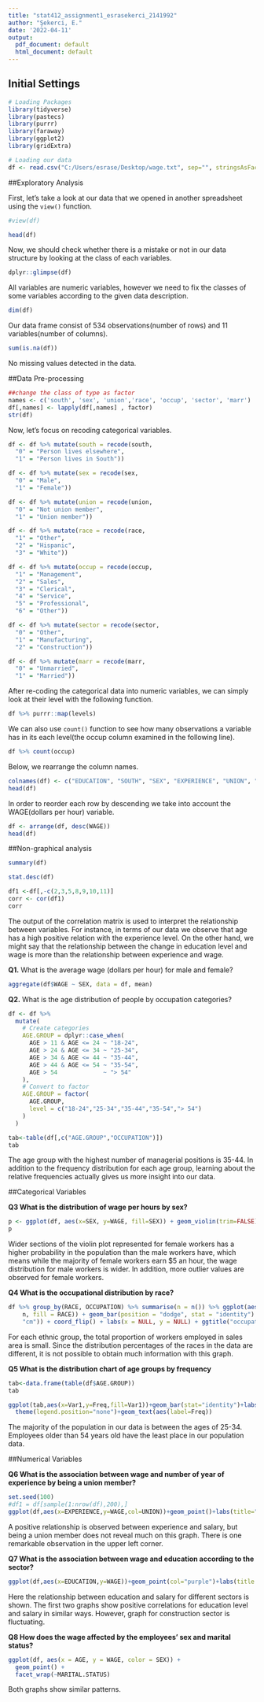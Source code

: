 ---
title: "stat412_assignment1_esrasekerci_2141992"
author: "Şekerci, E."
date: '2022-04-11'
output:
  pdf_document: default
  html_document: default
---

## Initial Settings

```{r}
# Loading Packages
library(tidyverse)
library(pastecs)
library(purrr)
library(faraway)
library(ggplot2)
library(gridExtra)
```

```{r}
# Loading our data
df <- read.csv("C:/Users/esrase/Desktop/wage.txt", sep="", stringsAsFactors=TRUE)
```

##Exploratory Analysis

First, let's take a look at our data that we opened in another spreadsheet using the `view()` function.
```{r}
#view(df)
```

```{r}
head(df)
```
Now, we should check whether there is a mistake or not in our data structure by looking at the class of each variables.

```{r}
dplyr::glimpse(df)
```
All variables are numeric variables, however we need to fix the classes of some variables according to the given data description.

```{r}
dim(df)
```
Our data frame consist of 534 observations(number of rows) and 11 variables(number of columns).

```{r}
sum(is.na(df))
```
No missing values detected in the data.

##Data Pre-processing

```{r}
##change the class of type as factor
names <- c('south', 'sex', 'union','race', 'occup', 'sector', 'marr')
df[,names] <- lapply(df[,names] , factor)
str(df)
```

Now, let's focus on recoding categorical variables.
```{r}
df <- df %>% mutate(south = recode(south, 
  "0" = "Person lives elsewhere",
  "1" = "Person lives in South"))
```

```{r}
df <- df %>% mutate(sex = recode(sex, 
  "0" = "Male",
  "1" = "Female"))
```

```{r}
df <- df %>% mutate(union = recode(union, 
  "0" = "Not union member",
  "1" = "Union member"))
```

```{r}
df <- df %>% mutate(race = recode(race, 
  "1" = "Other",
  "2" = "Hispanic",
  "3" = "White"))
```

```{r}
df <- df %>% mutate(occup = recode(occup, 
  "1" = "Management",
  "2" = "Sales",
  "3" = "Clerical",
  "4" = "Service",
  "5" = "Professional",
  "6" = "Other"))
```

```{r}
df <- df %>% mutate(sector = recode(sector, 
  "0" = "Other",
  "1" = "Manufacturing",
  "2" = "Construction"))
```

```{r}
df <- df %>% mutate(marr = recode(marr, 
  "0" = "Unmarried",
  "1" = "Married"))
```

After re-coding the categorical data into numeric variables, we can simply look at their level with the following function.

```{r}
df %>% purrr::map(levels)
```

We can also use `count()` function to see how many observations a variable has in its each level(the occup column examined in the following line).
```{r}
df %>% count(occup)
```

Below, we rearrange the column names.
```{r}
colnames(df) <- c("EDUCATION", "SOUTH", "SEX", "EXPERIENCE", "UNION", "WAGE", "AGE", "RACE", "OCCUPATION", "SECTOR", "MARITAL.STATUS")
head(df)
```
In order to reorder each row by descending we take into account the WAGE(dollars per hour) variable.

```{r}
df <- arrange(df, desc(WAGE))
head(df)
```
##Non-graphical analysis

```{r}
summary(df)
```
```{r}
stat.desc(df)
```
```{r}
df1 <-df[,-c(2,3,5,8,9,10,11)]
corr <- cor(df1)
corr
```
The output of the correlation matrix is used to interpret the relationship between variables. For instance, in terms of our data we observe that age has a high positive relation with the experience level. On the other hand, we might say that the relationship between the change in education level and wage is more than the relationship between experience and wage.


**Q1.** What is the average wage (dollars per hour) for male and female?

```{r}
aggregate(df$WAGE ~ SEX, data = df, mean)
```

**Q2.** What is the age distribution of people by occupation categories?

```{r}
df <- df %>% 
  mutate(
    # Create categories
    AGE.GROUP = dplyr::case_when(
      AGE > 11 & AGE <= 24 ~ "18-24",
      AGE > 24 & AGE <= 34 ~ "25-34",
      AGE > 34 & AGE <= 44 ~ "35-44",
      AGE > 44 & AGE <= 54 ~ "35-54",
      AGE > 54             ~ "> 54"
    ),
    # Convert to factor
    AGE.GROUP = factor(
      AGE.GROUP,
      level = c("18-24","25-34","35-44","35-54","> 54")
    )
  )
```

```{r}
tab<-table(df[,c("AGE.GROUP","OCCUPATION")])
tab
```

The age group with the highest number of managerial positions is 35-44. In addition to the frequency distribution for each age group, learning about the relative frequencies actually gives us more insight into our data.

##Categorical Variables


**Q3 What is the distribution of wage per hours by sex?**

```{r}
p <- ggplot(df, aes(x=SEX, y=WAGE, fill=SEX)) + geom_violin(trim=FALSE)  + geom_boxplot(width=0.2,fill="beige") + ggtitle("wage distribution by sex")
p
```
Wider sections of the violin plot represented for female workers has a higher probability in the population than the male workers have, which means while the majority of female workers earn $5 an hour, the wage distribution for male workers is wider. In addition, more outlier values are observed for female workers.

**Q4 What is the occupational distribution by race?**

```{r}
df %>% group_by(RACE, OCCUPATION) %>% summarise(n = n()) %>% ggplot(aes(OCCUPATION, 
    n, fill = RACE)) + geom_bar(position = "dodge", stat = "identity") + theme(axis.ticks.length = unit(0.1, 
    "cm")) + coord_flip() + labs(x = NULL, y = NULL) + ggtitle("occupational distribution by race")
```
For each ethnic group, the total proportion of workers employed in sales area is small. Since the distribution percentages of the races in the data are different, it is not possible to obtain much information with this graph.

**Q5 What is the distribution chart of age groups by frequency**

```{r}
tab<-data.frame(table(df$AGE.GROUP))
tab
```

```{r}
ggplot(tab,aes(x=Var1,y=Freq,fill=Var1))+geom_bar(stat="identity")+labs(title="distribution chart of age groups by frequency",y="FREQUENCY",x="AGE.GROUP")+
  theme(legend.position="none")+geom_text(aes(label=Freq))
```
The majority of the population in our data is between the ages of 25-34. Employees older than 54 years old have the least place in our population data.

##Numerical Variables

**Q6 What is the association between wage and number of year of experience by being a union member?**

```{r}
set.seed(100)
#df1 = df[sample(1:nrow(df),200),]
ggplot(df,aes(x=EXPERIENCE,y=WAGE,col=UNION))+geom_point()+labs(title="association between wage and experience by being a union member")
```
A positive relationship is observed between experience and salary, but being a union member does not reveal much on this graph. There is one remarkable observation in the upper left corner.

**Q7 What is the association between wage and education according to the sector?**

```{r}
ggplot(df,aes(x=EDUCATION,y=WAGE))+geom_point(col="purple")+labs(title = "The relationship between wage and education according to the sector")+geom_smooth()+facet_wrap(.~SECTOR)
```

Here the relationship between education and salary for different sectors is shown. The first two graphs show positive correlations for education level and salary in similar ways. However, graph for construction sector is fluctuating.

**Q8 How does the wage affected by the employees' sex and marital status?**

```{r}
ggplot(df, aes(x = AGE, y = WAGE, color = SEX)) +
  geom_point() +
  facet_wrap(~MARITAL.STATUS)
```
Both graphs show similar patterns.
